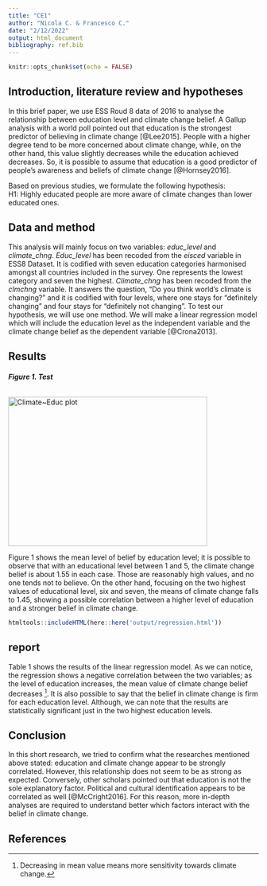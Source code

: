 ```yaml
---
title: "CE1"
author: "Nicola C. & Francesco C."
date: "2/12/2022"
output: html_document
bibliography: ref.bib
---
```


```r
knitr::opts_chunk$set(echo = FALSE)
```

## Introduction, literature review and hypotheses
In this brief paper, we use ESS Roud 8 data of 2016 to analyse the relationship between education level and climate change belief.
A Gallup analysis with a world poll pointed out that education is the strongest predictor of believing in climate change [@Lee2015]. 
People with a higher degree tend to be more concerned about climate change, while, on the other hand, this value slightly decreases while the education achieved decreases. 
So, it is possible to assume that education is a good predictor of people's awareness and beliefs of climate change [@Hornsey2016].

Based on previous studies, we formulate the following hypothesis: <br />
H1: Highly educated people are more aware of climate changes than lower educated ones.

## Data and method
This analysis will mainly focus on two variables: *educ_level* and *climate_chng*.
*Educ_level* has been recoded from the *eisced* variable in ESS8 Dataset. 
It is codified with seven education categories harmonised amongst all countries included in the survey. One represents the lowest category and seven the highest.
*Climate_chng* has been recoded from the *clmchng* variable.
It answers the question, "Do you think world's climate is changing?" and it is codified with four levels, where one stays for "definitely changing" and four stays for "definitely not changing". 
To test our hypothesis, we will use one method. 
We will make a linear regression model which will include the education level as the independent variable and the climate change belief as the dependent variable [@Crona2013].


## Results
<p>
<h6 style="font-weight: bold; text-align:left;">Figure 1. Test</h6>
<img src="https://raw.githubusercontent.com/DataAccess2020/class_ex_1/main/fig/edu-clm.tiff" alt="Climate~Educ plot" width="400" height="300" />
</p>

Figure 1 shows the mean level of belief by education level; it is possible to observe that with an educational level between 1 and 5, the climate change belief is about 1.55 in each case.
Those are reasonably high values,  and no one tends not to believe.
On the other hand, focusing on the two highest values of educational level, six and seven, the means of climate change falls to 1.45, showing a possible correlation between a higher level of education and a stronger belief in climate change.

```r
htmltools::includeHTML(here::here('output/regression.html'))
```
## report

Table 1 shows the results of the linear regression model.
As we can notice, the regression shows a negative correlation between the two variables; as the level of education increases, the mean value of climate change belief decreases [^1].
It is also possible to say that the belief in climate change is firm for each education level.
Although, we can note that the results are statistically significant just in the two highest education levels. 

[^1]: Decreasing in mean value means more sensitivity towards climate change.

## Conclusion

In this short research, we tried to confirm what the researches mentioned above stated: education and climate change appear to be strongly correlated.
However, this relationship does not seem to be as strong as expected. 
Conversely, other scholars pointed out that education is not the sole explanatory factor.
Political and cultural identification appears to be correlated as well [@McCright2016].
For this reason, more in-depth analyses are required to understand better which factors interact with the belief in climate change.


## References


